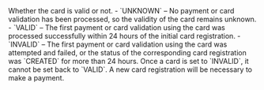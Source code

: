   
<ParamField body="Validity" type="string">     
Whether the card is valid or not.  
- `UNKNOWN` – No payment or card validation has been processed, so the validity of the card remains unknown.  
- `VALID` – The first payment or card validation using the card was processed successfully within 24 hours of the initial card registration.  
- `INVALID` – The first payment or card validation using the card was attempted and failed, or the status of the corresponding card registration was `CREATED` for more than 24 hours.  
Once a card is set to `INVALID`, it cannot be set back to `VALID`. A new card registration will be necessary to make a payment.  
</ParamField>